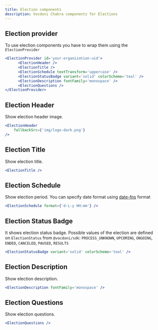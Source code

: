 ```yaml
---
title: Election components
description: Vocdoni Chakra components for Elections
---
```


## Election provider

To use election components you have to wrap them using the `ElectionProvider`

```jsx
<ElectionProvider id='your-organization-uid'>
      <ElectionHeader />
      <ElectionTitle />
      <ElectionSchedule textTransform='uppercase' />
      <ElectionStatusBadge variant='solid' colorScheme='teal' />
      <ElectionDescription fontFamily='monospace' />
      <ElectionQuestions />
</ElectionProvider>
```
## Election Header

Show election header image.

```jsx live
<ElectionHeader
    fallbackSrc={'img/logo-dark.png'}
/>
```

## Election Title

Show election title.

```jsx live
<ElectionTitle />
```

## Election Schedule

Show election period. You can specify date format using [date-fns](https://date-fns.org/v2.30.0/docs/format) format

```jsx live
<ElectionSchedule format={'d-L-y HH:mm'} />
```

## Election Status Badge

It shows election status badge. Possible values of the election are defined on `ElectionStatus` from `@vocdoni/sdk`:
`PROCESS_UNKNOWN`, `UPCOMING`, `ONGOING`, `ENDED`, `CANCELED`, `PAUSED`, `RESULTS`

```jsx live
<ElectionStatusBadge variant='solid' colorScheme='teal' />
```

## Election Description

Show election description.

```jsx live
<ElectionDescription fontFamily='monospace' />
```

## Election Questions

Show election questions.

```jsx live
<ElectionQuestions />
```

